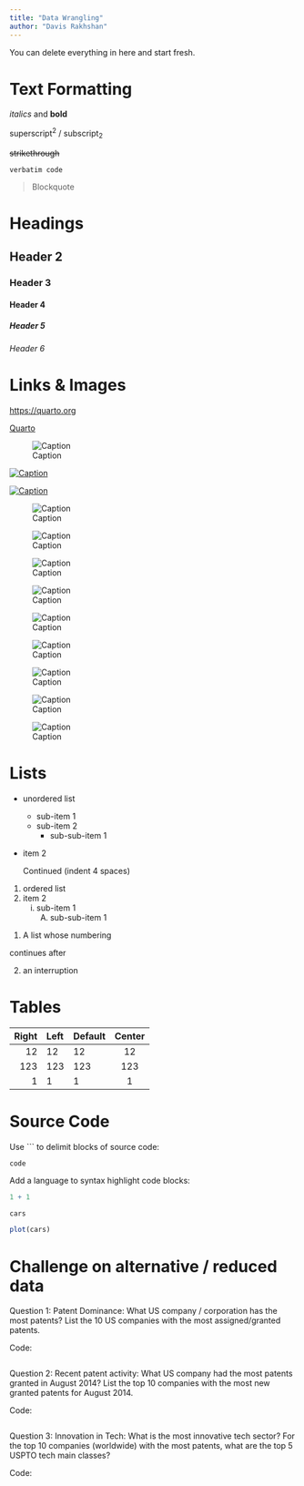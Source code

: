 ```yaml
---
title: "Data Wrangling"
author: "Davis Rakhshan"
---
```


::: callout-note
You can delete everything in here and start fresh.
:::



# Text Formatting

*italics* and **bold**

superscript^2^ / subscript~2~

~~strikethrough~~

`verbatim code`

> Blockquote

# Headings

## Header 2
### Header 3
#### Header 4
##### Header 5
###### Header 6

# Links & Images

<https://quarto.org>

[Quarto](https://quarto.org)

![Caption](../../assets/img/elephant.png)

[![Caption](../../assets/img/elephant.png)](https://quarto.org)

[![Caption](../../assets/img/elephant.png)](https://quarto.org "An elephant")


![Caption](../../01_tidyverse_challenge_1_plot.png)

![Caption](../../01_tidyverse_challenge_2_plot.png)

![Caption](../../02_dataAcquisition_challenge_1_plot.png)

![Caption](../../02_dataAcquisition_challenge_2_solution.png)

![Caption](../../03_dataWrangling_challenge_1_question_1.png)

![Caption](../../03_dataWrangling_challenge_1_question_2.png)

![Caption](../../03_dataWrangling_challenge_1_question_3.png)

![Caption](../../04_dataVisualization_challenge_1_plot.png)

![Caption](../../04_dataVisualization_challenge_2_plot.png)


# Lists

* unordered list
    + sub-item 1
    + sub-item 2
        - sub-sub-item 1
        
*   item 2

    Continued (indent 4 spaces)
    
    
1. ordered list
2. item 2
    i) sub-item 1
         A.  sub-sub-item 1
         
(@)  A list whose numbering

continues after

(@)  an interruption

# Tables

| Right | Left | Default | Center |
|------:|:-----|---------|:------:|
|   12  |  12  |    12   |    12  |
|  123  |  123 |   123   |   123  |
|    1  |    1 |     1   |     1  |

# Source Code

Use ``` to delimit blocks of source code:

```
code
```

Add a language to syntax highlight code blocks:

```r
1 + 1
```

```r
cars
```

```r
plot(cars)
```


# Challenge on alternative / reduced data

Question 1:
Patent Dominance: What US company / corporation has the most patents? List the 10 US companies with the most assigned/granted patents.

Code:

```r

```


Question 2:
Recent patent activity: What US company had the most patents granted in August 2014? List the top 10 companies with the most new granted patents for August 2014.

Code:

```r

```

Question 3:
Innovation in Tech: What is the most innovative tech sector? For the top 10 companies (worldwide) with the most patents, what are the top 5 USPTO tech main classes?

Code:

```r

```

